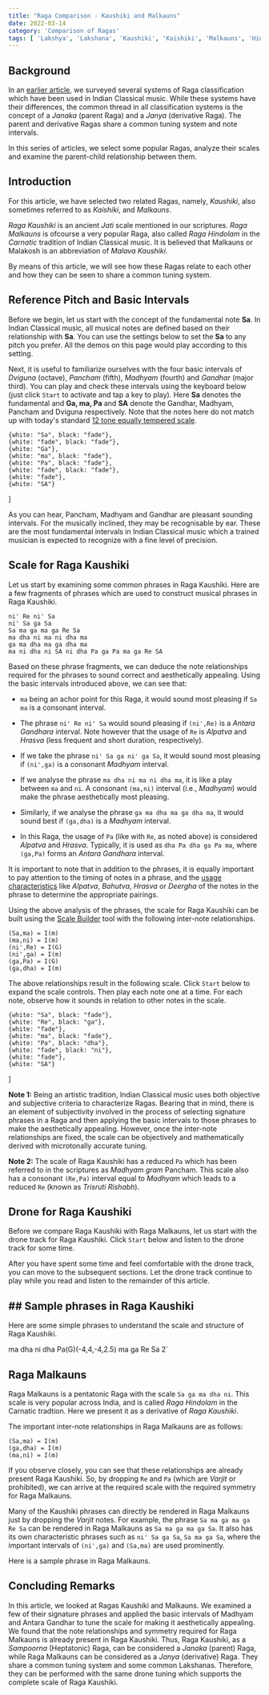```yaml
---
title: "Raga Comparison - Kaushiki and Malkauns"
date: 2022-03-14
category: 'Comparison of Ragas'
tags: [ 'Lakshya', 'Lakshana', 'Kaushiki', 'Kaishiki', 'Malkauns', 'Hindolam' ]
---
```



## Background

In an [earlier article](/learn/raga-classification/), we surveyed several systems of Raga classification which have been used in Indian Classical music. While these systems have their differences, the common thread in all classification systems is the concept of a *Janaka* (parent Raga) and a *Janya* (derivative Raga). The parent and derivative Ragas share a common tuning system and note intervals.

In this series of articles, we select some popular Ragas, analyze their scales and examine the parent-child relationship between them.

## Introduction

For this article, we have selected two related Ragas, namely, *Kaushiki*, also sometimes referred to as *Kaishiki*, and *Malkauns*.

*Raga Kaushiki* is an ancient *Jati* scale mentioned in our scriptures. *Raga Malkauns* is ofcourse a very popular Raga, also called *Raga Hindolam* in the *Carnatic* tradition of Indian Classical music. It is believed that Malkauns or Malakosh is an abbreviation of *Malava Kaushiki*.

By means of this article, we will see how these Ragas relate to each other and how they can be seen to share a common tuning system.

## Reference Pitch and Basic Intervals

Before we begin, let us start with the concept of the fundamental note **Sa**. In Indian Classical music, all musical notes are defined based on their relationship with **Sa**. You can use the settings below to set the **Sa** to any pitch you prefer. All the demos on this page would play according to this setting.

<CommonPitch />

Next, it is useful to familiarize ourselves with the four basic intervals of *Dviguna*  (octave), *Pancham* (fifth), *Madhyam* (fourth) and *Gandhar* (major third). You can play and check these intervals using the keyboard below (just click `Start` to activate and tap a key to play). Here **Sa** denotes the fundamental and **Ga, ma, Pa** and **SA** denote the Gandhar, Madhyam, Pancham and Dviguna respectively. Note that the notes here do not match up with today's standard [12 tone equally tempered scale](https://en.wikipedia.org/wiki/12_equal_temperament).

    {white: "Sa", black: "fade"},
    {white: "fade", black: "fade"},
    {white: "Ga"},
    {white: "ma", black: "fade"},
    {white: "Pa", black: "fade"},
    {white: "fade", black: "fade"},
    {white: "fade"},
    {white: "SA"}
]

<ScalePlayer title='Basic Intervals' noteSpec={notesBasicIntervals} scale={scaleBasicIntervals} />

As you can hear, Pancham, Madhyam and Gandhar are pleasant sounding intervals. For the musically inclined, they may be recognisable by ear. These are the most fundamental intervals in Indian Classical music which a trained musician is expected to recognize with a fine level of precision.

## Scale for Raga Kaushiki

Let us start by examining some common phrases in Raga Kaushiki. Here are a few fragments of phrases which are used to construct musical phrases in Raga Kaushiki.

```
ni' Re ni' Sa
ni' Sa ga Sa
Sa ma ga ma ga Re Sa
ma dha ni ma ni dha ma
ga ma dha ma ga dha ma
ma ni dha ni SA ni dha Pa ga Pa ma ga Re SA
```

Based on these phrase fragments, we can deduce the note relationships required for the phrases to sound correct and aesthetically appealing. Using the basic intervals introduced above, we can see that:

* `ma` being an achor point for this Raga, it would sound most pleasing if `Sa ma` is a consonant interval.

* The phrase `ni' Re ni' Sa` would sound pleasing if `(ni',Re)` is a *Antara Gandhara* interval. Note however that the usage of `Re` is *Alpatva* and *Hrasva* (less frequent and short duration, respectively).

* If we take the phrase `ni' Sa ga ni' ga Sa`, it would sound most pleasing if `(ni',ga)` is a consonant *Madhyam* interval.

* If we analyse the phrase `ma dha ni ma ni dha ma`, it is like a play between `ma` and `ni`. A consonant `(ma,ni)` interval (i.e., *Madhyam*) would make the phrase aesthetically most pleasing.
    
* Similarly, if we analyse the phrase `ga ma dha ma ga dha ma`, it would sound best if `(ga,dha)` is a *Madhyam* interval.
    
* In this Raga, the usage of `Pa` (like with `Re`, as noted above) is considered *Alpatva* and *Hrasva*. Typically, it is used as `dha Pa dha ga Pa ma`, where `(ga,Pa)` forms an *Antara Gandhara* interval.

It is important to note that in addition to the phrases, it is equally important to pay attention to the timing of notes in a phrase, and the [usage characteristics](/learn/grammar-of-music) like *Alpatva*, *Bahutva*, *Hrasva* or *Deergha* of the notes in the phrase to determine the appropriate pairings.

Using the above analysis of the phrases, the scale for Raga Kaushiki can be built using the [Scale Builder](/scalebuilder/) tool with the following inter-note relationships.

```
(Sa,ma) = I(m)
(ma,ni) = I(m)
(ni',Re) = I(G)
(ni',ga) = I(m)
(ga,Pa) = I(G)
(ga,dha) = I(m)
```

The above relationships result in the following scale. Click `Start` below to expand the scale controls. Then play each note one at a time. For each note, observe how it sounds in relation to other notes in the scale.

    {white: "Sa", black: "fade"},
    {white: "Re", black: "ga"},
    {white: "fade"},
    {white: "ma", black: "fade"},
    {white: "Pa", black: "dha"},
    {white: "fade", black: "ni"},
    {white: "fade"},
    {white: "SA"}
]

<ScalePlayer title='Scale for Raga Kaushiki' noteSpec={noteSpecKaushiki} scale={kaushikiScale} />

<Notice>

**Note 1:** Being an artistic tradition, Indian Classical music uses both objective and subjective criteria to characterize Ragas. Bearing that in mind, there is an element of subjectivity involved in the process of selecting signature phrases in a Raga and then applying the basic intervals to those phrases to make the aesthetically appealing. However, once the inter-note relationships are fixed, the scale can be objectively and mathematically derived with microtonally accurate tuning.

**Note 2:** The scale of Raga Kaushiki has a reduced `Pa` which has been referred to in the scriptures as *Madhyam gram* Pancham. This scale also has a consonant `(Re,Pa)` interval equal to *Madhyam* which leads to a reduced `Re` (known as *Trisruti Rishabh*).

</Notice>

## Drone for Raga Kaushiki

Before we compare Raga Kaushiki with Raga Malkauns, let us start with the drone track for Raga Kaushiki. Click `Start` below and listen to the drone track for some time.

<DronePlayer title='Drone for Raga Kaushiki' settings={kaushikiDrone} />

After you have spent some time and feel comfortable with the drone track, you can move to the subsequent sections. Let the drone track continue to play while you read and listen to the remainder of this article.

## ## Sample phrases in Raga Kaushiki

Here are some simple phrases to understand the scale and structure of Raga Kaushiki.

ma dha ni dha Pa(G)(-4,4,-4,2.5) ma ga Re Sa 2`

<MotifPlayer title='Aarohi and Avarohi phrases for Raga Kaushiki' motif={kaushikiMotif} scale={kaushikiScale} />

## Raga Malkauns

Raga Malkauns is a pentatonic Raga with the scale `Sa ga ma dha ni`. This scale is very popular across India, and is called *Raga Hindolam* in the Carnatic tradtion. Here we present it as a derivative of *Raga Kaushiki*.

The important inter-note relationships in Raga Malkauns are as follows:

```
(Sa,ma) = I(m)
(ga,dha) = I(m)
(ma,ni) = I(m)
```

If you observe closely, you can see that these relationships are already present Raga Kaushiki. So, by dropping `Re` and `Pa` (which are *Varjit* or prohibited), we can arrive at the required scale with the required symmetry for Raga Malkauns.

Many of the Kaushiki phrases can directly be rendered in Raga Malkauns just by dropping the *Varjit* notes. For example, the phrase `Sa ma ga ma ga Re Sa` can be rendered in Raga Malkauns as `Sa ma ga ma ga Sa`. It also has its own characteristic phrases such as `ni' Sa ga Sa`, `Sa ma ga Sa`, where the important intervals of `(ni',ga)` and `(Sa,ma)` are used prominently.

Here is a sample phrase in Raga Malkauns.


<MotifPlayer title='Aarohi and Avarohi phrases for Raga Malkauns' motif={malkaunsMotif} scale={kaushikiScale} />

## Concluding Remarks

In this article, we looked at Ragas Kaushiki and Malkauns. We examined a few of their signature phrases and applied the basic intervals of Madhyam and Antara Gandhar to tune the scale for making it aesthetically appealing. We found that the note relationships and symmetry required for Raga Malkauns is already present in Raga Kaushiki. Thus, Raga Kaushiki, as a *Sampoorna* (Heptatonic) Raga, can be considered a *Janaka* (parent) Raga, while Raga Malkauns can be considered as a *Janya* (derivative) Raga. They share a common tuning system and some common Lakshanas. Therefore, they can be performed with the same drone tuning which supports the complete scale of Raga Kaushiki.
